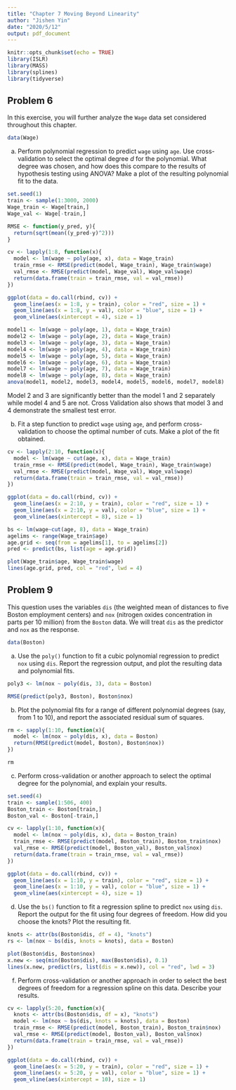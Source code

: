 ```yaml
---
title: "Chapter 7 Moving Beyond Linearity"
author: "Jishen Yin"
date: "2020/5/12"
output: pdf_document
---
```


```r
knitr::opts_chunk$set(echo = TRUE)
library(ISLR)
library(MASS)
library(splines)
library(tidyverse)
```

## Problem 6

In this exercise, you will further analyze the `Wage` data set considered throughout this chapter.

```r
data(Wage)
```

(a) Perform polynomial regression to predict `wage` using `age`. Use cross-validation to select the optimal degree *d* for the polynomial. What degree was chosen, and how does this compare to the results of hypothesis testing using ANOVA? Make a plot of the resulting polynomial fit to the data.

```r
set.seed(1)
train <- sample(1:3000, 2000)
Wage_train <- Wage[train,]
Wage_val <- Wage[-train,]
```

```r
RMSE <- function(y_pred, y){
  return(sqrt(mean((y_pred-y)^2)))
}
```

```r
cv <- lapply(1:8, function(x){
  model <- lm(wage ~ poly(age, x), data = Wage_train)
  train_rmse <- RMSE(predict(model, Wage_train), Wage_train$wage)
  val_rmse <- RMSE(predict(model, Wage_val), Wage_val$wage)
  return(data.frame(train = train_rmse, val = val_rmse))
})

ggplot(data = do.call(rbind, cv)) +
  geom_line(aes(x = 1:8, y = train), color = "red", size = 1) +
  geom_line(aes(x = 1:8, y = val), color = "blue", size = 1) +
  geom_vline(aes(xintercept = 4), size = 1)
```

```r
model1 <- lm(wage ~ poly(age, 1), data = Wage_train)
model2 <- lm(wage ~ poly(age, 2), data = Wage_train)
model3 <- lm(wage ~ poly(age, 3), data = Wage_train)
model4 <- lm(wage ~ poly(age, 4), data = Wage_train)
model5 <- lm(wage ~ poly(age, 5), data = Wage_train)
model6 <- lm(wage ~ poly(age, 6), data = Wage_train)
model7 <- lm(wage ~ poly(age, 7), data = Wage_train)
model8 <- lm(wage ~ poly(age, 8), data = Wage_train)
anova(model1, model2, model3, model4, model5, model6, model7, model8)
```

Model 2 and 3 are significantly better than the model 1 and 2 separately while model 4 and 5 are not. Cross Validation also shows that model 3 and 4 demonstrate the smallest test error.

(b) Fit a step function to predict `wage` using `age`, and perform cross-validation to choose the optimal number of cuts. Make a plot of the fit obtained.

```r
cv <- lapply(2:10, function(x){
  model <- lm(wage ~ cut(age, x), data = Wage_train)
  train_rmse <- RMSE(predict(model, Wage_train), Wage_train$wage)
  val_rmse <- RMSE(predict(model, Wage_val), Wage_val$wage)
  return(data.frame(train = train_rmse, val = val_rmse))
})

ggplot(data = do.call(rbind, cv)) +
  geom_line(aes(x = 2:10, y = train), color = "red", size = 1) +
  geom_line(aes(x = 2:10, y = val), color = "blue", size = 1) +
  geom_vline(aes(xintercept = 8), size = 1)
```

```r
bs <- lm(wage~cut(age, 8), data = Wage_train)
agelims <- range(Wage_train$age)
age.grid <- seq(from = agelims[1], to = agelims[2])
pred <- predict(bs, list(age = age.grid))

plot(Wage_train$age, Wage_train$wage)
lines(age.grid, pred, col = "red", lwd = 4)
```

## Problem 9

This question uses the variables `dis` (the weighted mean of distances to five Boston employment centers) and `nox` (nitrogen oxides concentration in parts per 10 million) from the `Boston` data. We will treat `dis` as the predictor and `nox` as the response.

```r
data(Boston)
```

(a) Use the `poly()` function to fit a cubic polynomial regression to predict `nox` using `dis`. Report the regression output, and plot the resulting data and polynomial fits.

```r
poly3 <- lm(nox ~ poly(dis, 3), data = Boston)

RMSE(predict(poly3, Boston), Boston$nox)
```

(b) Plot the polynomial fits for a range of different polynomial degrees (say, from 1 to 10), and report the associated residual sum of squares.

```r
rm <- sapply(1:10, function(x){
  model <- lm(nox ~ poly(dis, x), data = Boston)
  return(RMSE(predict(model, Boston), Boston$nox))
})

rm
```

(c) Perform cross-validation or another approach to select the optimal degree for the polynomial, and explain your results.

```r
set.seed(4)
train <- sample(1:506, 400)
Boston_train <- Boston[train,]
Boston_val <- Boston[-train,]

cv <- lapply(1:10, function(x){
  model <- lm(nox ~ poly(dis, x), data = Boston_train)
  train_rmse <- RMSE(predict(model, Boston_train), Boston_train$nox)
  val_rmse <- RMSE(predict(model, Boston_val), Boston_val$nox)
  return(data.frame(train = train_rmse, val = val_rmse))
})

ggplot(data = do.call(rbind, cv)) +
  geom_line(aes(x = 1:10, y = train), color = "red", size = 1) +
  geom_line(aes(x = 1:10, y = val), color = "blue", size = 1) +
  geom_vline(aes(xintercept = 4), size = 1)
```

(d) Use the `bs()` function to fit a regression spline to predict `nox` using `dis`. Report the output for the fit using four degrees of freedom. How did you choose the knots? Plot the resulting fit.

```r
knots <- attr(bs(Boston$dis, df = 4), "knots")
rs <- lm(nox ~ bs(dis, knots = knots), data = Boston)
```

```r
plot(Boston$dis, Boston$nox)
x.new <- seq(min(Boston$dis), max(Boston$dis), 0.1)
lines(x.new, predict(rs, list(dis = x.new)), col = "red", lwd = 3)
```

(f) Perform cross-validation or another approach in order to select the best degrees of freedom for a regression spline on this data. Describe your results.

```r
cv <- lapply(5:20, function(x){
  knots <- attr(bs(Boston$dis, df = x), "knots")
  model <- lm(nox ~ bs(dis, knots = knots), data = Boston)
  train_rmse <- RMSE(predict(model, Boston_train), Boston_train$nox)
  val_rmse <- RMSE(predict(model, Boston_val), Boston_val$nox)
  return(data.frame(train = train_rmse, val = val_rmse))
})

ggplot(data = do.call(rbind, cv)) +
  geom_line(aes(x = 5:20, y = train), color = "red", size = 1) +
  geom_line(aes(x = 5:20, y = val), color = "blue", size = 1) +
  geom_vline(aes(xintercept = 10), size = 1)
```
